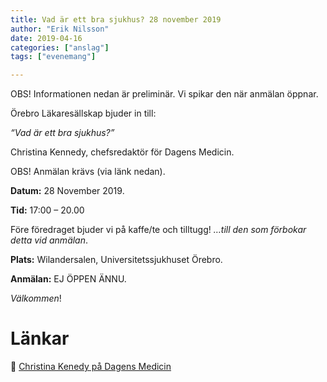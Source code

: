 ```yaml
---
title: Vad är ett bra sjukhus? 28 november 2019
author: "Erik Nilsson"
date: 2019-04-16
categories: ["anslag"]
tags: ["evenemang"]

---
```


OBS! Informationen nedan är preliminär. Vi spikar den när anmälan öppnar.


Örebro Läkaresällskap bjuder in till:

_"Vad är ett bra sjukhus?”_

Christina Kennedy, chefsredaktör för Dagens Medicin.

OBS! Anmälan krävs (via länk nedan).

**Datum:** 28 November 2019. 

**Tid:** 17:00 – 20.00

Före föredraget bjuder vi på kaffe/te och tilltugg! _...till den som förbokar detta vid anmälan_.

**Plats:** Wilandersalen, Universitetssjukhuset Örebro.

**Anmälan:** EJ ÖPPEN ÄNNU.
<!-- &#x1F517; [Klicka här för anmälan](https://forms.), senast 28 oktober. -->

<!-- **Avgift:** Swisha 50 kr till 0730-296318 i samband med anmälan! Märk inbetalningen med "ditt namn + ÖLS”. -->

_Välkommen_!

<!-- ![Musikkväll](/media/2019-leonardo.png) -->

# Länkar

&#x1F517;  [Christina Kenedy på Dagens Medicin](https://www.dagensmedicin.se/blogg/christina-kennedy/)

<!-- ![Örebro konserthus år 1940](/media/orebro_konserthus_1940.jpg) -->




